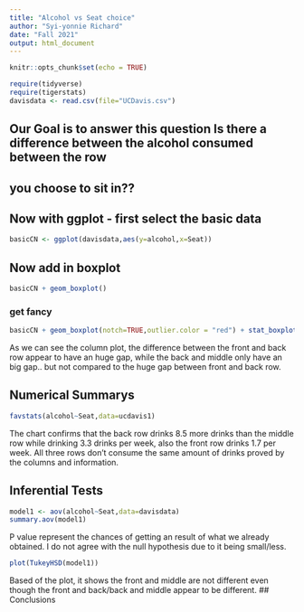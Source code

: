 ```yaml
---
title: "Alcohol vs Seat choice"
author: "Syi-yonnie Richard"
date: "Fall 2021"
output: html_document
---
```


```r
knitr::opts_chunk$set(echo = TRUE)
```

```r
require(tidyverse)
require(tigerstats)
davisdata <- read.csv(file="UCDavis.csv")
```
## Our Goal is to answer this question Is there a difference between the alcohol consumed between the row
## you choose to sit in??

  
## Now with ggplot - first select the basic data

```r
basicCN <- ggplot(davisdata,aes(y=alcohol,x=Seat))
```
## Now add in boxplot

```r
basicCN + geom_boxplot()
```
  
  
### get fancy  

```r
basicCN + geom_boxplot(notch=TRUE,outlier.color = "red") + stat_boxplot(geom ='errorbar') + labs(title="Fancy notch boxplot \n with 2 lines")
```

  As we can see the column plot, the difference between the front and back row appear to have an huge gap, while the back and middle only have an big gap.. but not compared to the huge gap between front and back row.

## Numerical Summarys 
```r
favstats(alcohol~Seat,data=ucdavis1)
```

  The chart confirms that the back row drinks 8.5 more drinks than the middle row while drinking 3.3 drinks per week, also the front row drinks 1.7 per week. All three rows don't consume the same amount of drinks proved by the columns and information. 

## Inferential Tests
```r
model1 <- aov(alcohol~Seat,data=davisdata)
summary.aov(model1)
```
  P value represent the chances of getting an result of what we already obtained. I do not agree with the null hypothesis due to it being small/less.
  
```r
plot(TukeyHSD(model1))
```

Based of the plot, it shows the front and middle are not different even though the front and back/back and middle appear to be different.
## Conclusions


